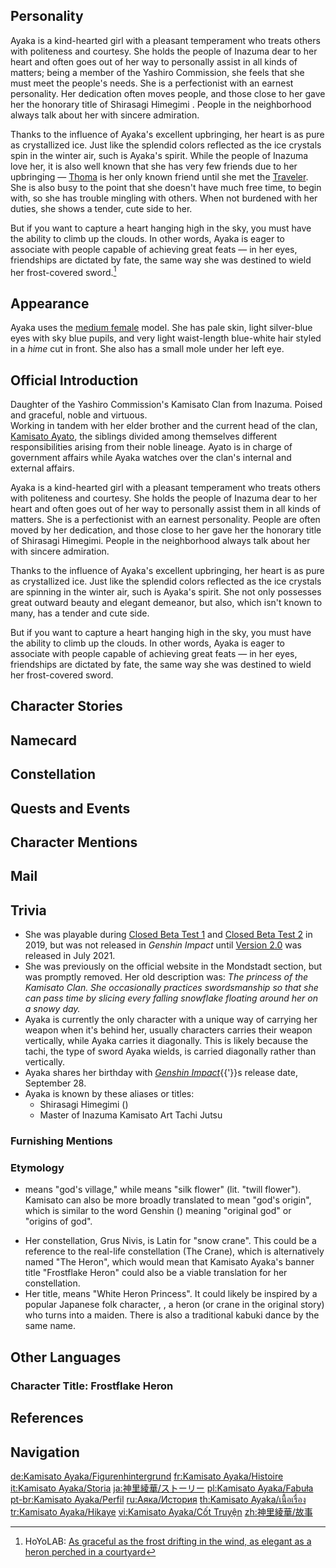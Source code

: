 {{CharacterTabs}}
{{Quote|Daughter of the Yashiro Commission's Kamisato Clan from Inazuma. Dignified and elegant, wise and determined.<br />Sincere and pleasant to others. Universally loved by the Inazuma people, she has earned the title of Shirasagi Himegimi.|Description from the Official Website<ref>Official ''Genshin Impact'' Website: [https://genshin.hoyoverse.com/en/character/inazuma?char=0 Kamisato Ayaka]</ref>}}

==Personality==
{{Quote|Daughter of the Yashiro Commission's Kamisato Clan. Dignified and elegant, as well as wise and strong.|In-game character attributes and profile page text}}
Ayaka is a kind-hearted girl with a pleasant temperament who treats others with politeness and courtesy. She holds the people of Inazuma dear to her heart and often goes out of her way to personally assist in all kinds of matters; being a member of the Yashiro Commission, she feels that she must meet the people's needs. She is a perfectionist with an earnest personality. Her dedication often moves people, and those close to her gave her the honorary title of Shirasagi Himegimi {{Lang|ja={{Rubi|白|しら|鷺|さぎ|の|&nbsp;|姫|ひめ|君|ぎみ}}|ja_rm=Shirasagi no Himegimi|ja_tl=White Heron Princess}}. People in the neighborhood always talk about her with sincere admiration.

Thanks to the influence of Ayaka's excellent upbringing, her heart is as pure as crystallized ice. Just like the splendid colors reflected as the ice crystals spin in the winter air, such is Ayaka's spirit. While the people of Inazuma love her, it is also well known that she has very few friends due to her upbringing &mdash; [[Thoma]] is her only known friend until she met the [[Traveler]]. She is also busy to the point that she doesn't have much free time, to begin with, so she has trouble mingling with others. When not burdened with her duties, she shows a tender, cute side to her.

But if you want to capture a heart hanging high in the sky, you must have the ability to climb up the clouds. In other words, Ayaka is eager to associate with people capable of achieving great feats &mdash; in her eyes, friendships are dictated by fate, the same way she was destined to wield her frost-covered sword.<ref name="hoyolab">HoYoLAB: [https://www.hoyolab.com/article/416398 As graceful as the frost drifting in the wind, as elegant as a heron perched in a courtyard]</ref>

==Appearance==
{{See also|Flawless Radiance|Springbloom Missive}}
<!-- Keep appearance section short and concise. Limit to 3-4 sentences. Outfits should be described on the outfit pages. -->
Ayaka uses the [[:Category:Medium Female Characters|medium female]] model. She has pale skin, light silver-blue eyes with sky blue pupils, and very light waist-length blue-white hair styled in a ''hime'' cut in front. She also has a small mole under her left eye.

==Official Introduction==
{{Official Introduction
|character = Kamisato Ayaka
|title =  As graceful as the frost drifting in the wind, as elegant as a heron perched in a courtyard
|link = https://www.hoyolab.com/article/416398}}
{{Quote|Though Miss Ayaka is the eldest daughter of the [[Kamisato Clan]], she is very attentive to everyone's needs. She will personally take care of the most troublesome matters. If I hadn't seen it with my own eyes, I wouldn't believe that there are noble ladies like her!|An ordinary businessman from [[Hanamizaka]]}}

Daughter of the Yashiro Commission's Kamisato Clan from Inazuma. Poised and graceful, noble and virtuous.<br />
Working in tandem with her elder brother and the current head of the clan, [[Kamisato Ayato]], the siblings divided among themselves different responsibilities arising from their noble lineage. Ayato is in charge of government affairs while Ayaka watches over the clan's internal and external affairs.

Ayaka is a kind-hearted girl with a pleasant temperament who treats others with politeness and courtesy. She holds the people of Inazuma dear to her heart and often goes out of her way to personally assist them in all kinds of matters. She is a perfectionist with an earnest personality. People are often moved by her dedication, and those close to her gave her the honorary title of Shirasagi Himegimi. People in the neighborhood always talk about her with sincere admiration.

Thanks to the influence of Ayaka's excellent upbringing, her heart is as pure as crystallized ice. Just like the splendid colors reflected as the ice crystals are spinning in the winter air, such is Ayaka's spirit. She not only possesses great outward beauty and elegant demeanor, but also, which isn't known to many, has a tender and cute side.

But if you want to capture a heart hanging high in the sky, you must have the ability to climb up the clouds. In other words, Ayaka is eager to associate with people capable of achieving great feats &mdash; in her eyes, friendships are dictated by fate, the same way she was destined to wield her frost-covered sword.

==Character Stories==
{{Character Story
|title1        = Character Details
|text1         = <p>A pair of siblings have inherited the [[Kamisato Clan]], one of the three most respected and prestigious clans in [[Inazuma City]].</p><p>The elder brother, [[Kamisato Ayato|Ayato]], is the head of the clan and is in charge of government affairs.</p><p>While his younger sister, Ayaka, known by all as the Princess, takes care of the clan's internal and external affairs.</p><p>Ayaka often appears at social occasions and has more interactions with the common folk. As such, she is better known by the people and has gained a higher reputation than her elder brother.</p><p>This has earned her the elegant title of Shirasagi Himegimi.</p><p>As is known to all,</p><p>Ayaka, the daughter of the Kamisato family, is a figure greatly admired by the people for her beauty, dignified demeanor, and noble character.</p>
|mention1      = Kamisato Ayato

|title2        = Character Story 1
|friendship2   = 2
|text2         = <p>Across Inazuma, all affairs of state that do not go up to the [[Raiden Shogun]] are largely handled by the Triarchal Council.</p><p>The Council's executive powers are, in turn, divided amongst three groups known as the [[Tri-Commission]]: the [[Yashiro Commission]], the [[Tenryou Commission]], and the [[Kanjou Commission]].</p><p>The three clans that hold power over these Commissions are as follows: Kamisato, [[Kujou Clan|Kujou]], and [[Hiiragi Clan|Hiiragi]]. These three great clans are known throughout [[Inazuma]].</p><p>Kamisato Ayaka is the young lady of the Yashiro Commission's Kamisato Clan, known far and wide as the Shirasagi Himegimi.</p><p>When asked the whys and wherefores of such a nickname, many Inazumans have their own explanations...</p><p>"Lady Ayaka is as graceful and pure as an egret. And just look at her elegance, her clever yet proper speech &mdash; why should she not be named a Princess?"</p><p>"Lady Ayaka may be of noble birth, but she is gentle and polite to us. She is kind, loyal, and is willing to help others. She even went against the opinions of others and took in that commoner, [[Thoma]]."</p><p>There are as many opinions concerning this as there are people, but none can say where the "Shirasagi Himegimi" nickname actually originated.</p><p>Still, Ayaka's popularity amongst the people is quite plain to see.</p>
|mention2      = Raiden Shogun,Thoma

|title3        = Character Story 2
|friendship3   = 3
|text3         = <p>As the daughter of the Yashiro Commission's Kamisato Clan, Ayaka always has to remain alert to the jostling for power between noble families.</p><p>Being young, yet already famed throughout the land, she has been the inevitable target of provocation on the part of other noble scions who have grown jealous of the Kamisato siblings.</p><p>The creation and maintenance of a public image may be a formality, but for a house of standing like the Kamisato Clan, even meaningless routine has social significance.</p><p>Failing to take part in the tangled web of Inazuman political relations risks their position as head of the Yashiro Commission. As such, the two siblings came to an accord.</p><p>The elder brother, Ayato, preferring not to show his face too often, would busy himself with government affairs, while the act of maintaining the clan's image would be the responsibility of the elegant, socially-adroit younger sister, Ayaka.</p><p>Through her dignified, demure and polite posture, Ayaka has very much secured a place for herself in the social arena. Whether she is negotiating with potential partners or dealing with difficult nobles, her actions are all well-founded and beyond reproach.</p><p>The internal clan affairs are also in her care. Indeed, their estates may have descended into chaos already, if not for her.</p>
|mention3      = Kamisato Ayato

|title4        = Character Story 3
|friendship4   = 4
|text4         = <p>One autumn afternoon, Ayaka was on her way home from completing certain minor affairs when she happened to hear an old voice singing from within an old house.</p><p>Within was an old woman, blind in both eyes, whose stick-thin fingers produced music like flowing water as they plucked at her instrument's strings.</p><p>Perhaps it was due to her sharp ears, but the old lady heard Ayaka's footsteps and inquired as to who was outside. Not wishing to trouble the old lady, Ayaka replied that she was a nearby resident who had gotten lost and entered this place.</p><p>As a member of the Yashiro Commission, Ayaka was well-acquainted with the peoples' lives and quickly recognized this solitary old lady as the very same person who busked in the city streets when the weather was good.</p><p>The tune was outdated, and so was the song. As one who could not see, this lady had long fallen out of step with the times. Even in the nation that pursues eternity, some still endured such hard lives.</p><p>Out of the goodness of her heart, Ayaka, thusly incognito, spent a long time chatting with the old lady. Taking Ayaka for an ordinary maiden, the old lady spoke of the method of making and playing the koto, and even gave her some tea leaves that she had kept stored up.</p><p>Compared to the exquisite leaves that the Kamisato Clan had in stock, these rough leaves may as well have been grass, but Ayaka accepted them while profusely thanking her.</p><p>That day, she thought of her parents many times. Had they been around, would they not have grown this old someday?</p><p>Returning home, she spoke of her encounter with her brother, and the two siblings shared the rustic tea gifted to her by the old lady.</p><p>Afterward, Ayaka would come to see that old lady again every few days, each time posing as a person living nearby, and each time bringing with her some daily necessities that were well-loved by the common folk.</p><p>"The sakura trees in the streets have bloomed again," Ayaka said to the old lady with a smile, "and they are as lovely as your music."</p>
|mention4      = Kamisato Ayato

|title5        = Character Story 4
|friendship5   = 5
|text5         = <p>In people's imagination, the nobility's living expenses are orders of magnitude above the common folk. So for someone as noble as Kamisato Ayaka, surely she too must lead a life of wanton luxury.</p><p>This statement is only half right, however.</p><p>Ayaka does ostensibly live in a much more particular manner than the ordinary citizen.</p><p>The costs of studying flower arrangement and tea ceremony, sampling fine teas, and enjoying exotic flowers daily are also by no means small. However, these are all skills that she must master as a young lady of a noble house &mdash; such commitments can hardly be called "wanton."</p><p>The things that can truly make Ayaka smile are, in fact, ordinary things that even the common folk can enjoy.</p><p>The making of snacks, fishing for goldfish by the ponds, squirreling herself away to read the latest novels from [[Yae Publishing House]]... Each one of these is but a tiny matter.</p><p>At such times, she is not the adored Shirasagi Himegimi, or Lady Ayaka, mistress of the great Kamisato estates. She is just "Ayaka," an ordinary girl like any other.</p><p>Here, she sets her dignified externalized persona aside and sets her true, casual self free. Only as "Ayaka" can she lay down her heavy burdens and do the things that ordinary girls can do.</p><p>When hungry at night, she sneaks past the servants into the kitchen and makes herself some chazuke while humming a little tune. During tea ceremony classes, she might surreptitiously try to use the tea leaves to indulge in some romance-related astrology... The list of her little escapades goes on.</p><p>Though she has never told anyone this, Ayaka treasures her time as an ordinary girl above all else, for these moments of freedom are things she rarely ever has.</p>
|mention5      = 

|title6        = Character Story 5
|friendship6   = 6
|text6         = <p>The tutors who guide Ayaka in her various arts once used to say: whether in tea ceremony, chess, the art of the sword, or all other affairs of elegance, Ayaka is already a master.</p><p>She is clearly already a noble lady of superb bearing, skilled with both the pen and the sword. To be able to teach such a pupil is a teacher's pride and joy.</p><p>Still, Ayaka thinks quietly to herself, does she truly have no regrets?</p><p>The essence of tea is peace and quiet.</p><p>The heart of the sword is the keenest edge.</p><p>The soul of chess is the wisdom to grasp the bigger picture.</p><p>These three she has grasped indeed, and the spirit of true friendship also.</p><p>And yet, Ayaka is still waiting for a friend to emerge who can walk alongside her on equal footing and stand by her side.</p><p>That person cannot see her as a member of the Yashiro Commission, or as the Shirasagi Himegimi, nor will their conduct towards her be bound by decorum or status. And if possible, they might also be well-versed in a great many fields of study, and have witnessed all manner of interesting things... and perhaps they might even be able to tell her a story in a pinch.</p><p>Only such a person might become Ayaka's bosom friend.</p><p>"Surely, this is not too much to ask... But where might I find such a person?"</p>
|mention6      = 

|title7        = Moriwakamaru
|friendship7   = 4
|text7         = <p>"Come, come, come,"</p><p>"Let's play [[Temari]]!"</p><p>"1, 2, 1, 2, 3,"</p><p>"The Temari goes up the [[Sacred Sakura]] Tree."</p><p>"4, 5, 4, 5, 6,"</p><p>"Woosh, and over Mt. Yougou it flicks!"</p><p>"7, 8, 7, 8, 9,"</p><p>"The Temari returns into these hands of mine."</p><p>"Yes, into little~ Ayaka's~ hands~!"</p><p>This was Ayaka's favorite nursery rhyme back in the day.</p><p>Back then, she gave her favorite Temari the name "Moriwakamaru," and she would dribble the multi-colored Moriwakamaru about while humming this very song.</p><p>Hearing her song, her parents and brother would be unable to stop themselves from smiling. Indeed, they would often join in the fun, tossing the Temari between them as a family.</p><p>But that was a long time ago, and Ayaka no longer plays games of Temari.</p><p>She has become an independent, powerful figure in her own right &mdash; and Moriwakamaru, the symbol of her childhood and the bearer of her precious memories, has also been stored away within Ayaka's cabinet.</p>
|mention7      = 

|title8        = Vision
|friendship8   = 6
|text8         = <p>Some years ago, the Clan underwent a huge change, and a heavy burden fell upon Ayato's shoulders. At that time, Ayaka was not yet the mature and capable person she is now.</p><p>She was originally a playful child, one who knew nothing of the clan's duties, and thus lacked the skill and experience needed for dealing with various kinds of people altogether.</p><p>But seeing her mother on her sickbed and her brother hard at work, Ayaka sensed that she too had to grow up.</p><p>So she decided to take up her long-disused sword arts and poetry, both staples of nobility. If she could master these two, she could at least pass for a decent lady of the Kamisato Clan, and thus help her brother show up at some festivals, alleviating his burden.</p><p>Truth be told, Ayaka was not preternaturally gifted and would spend much time being troubled by her inability to memorize poetry, write elegantly, or brandish her sword.</p><p>Yet she did not waver &mdash; a poem she failed to memorize once would be memorized fifty times, a poorly-written word would be written fifty times over, and a sword technique that failed would be swung fifty times more.</p><p>"None may deflect a swing that has been practiced a thousand times." &mdash; This was something her mother told her.</p><p>When her mother left this world, Ayaka was no longer "Little Ayaka." She was now Kamisato Ayaka, the young lady of the Kamisato Clan, one of the Shogun's three great clans.</p><p>Sword art training thus became part of her daily life and has remained so to this day without pause.</p><p>On one particular day, Ayaka, at last, defeated an opponent in a single strike. In that instant, as she stood in the middle of the dojo, icy flowers condensed all about her. And there, upon the tip of her sword, now hung a [[Vision]], icy and bright.</p><p>"None may deflect a swing that has been practiced a thousand times" indeed &mdash; and even the gods may thus be moved.</p>
|mention8      = Kamisato Ayato,Kamisato Kayo
}}

==Namecard==
{{Namecard|Kamisato Ayaka: Folding Fan}}

==Constellation==
{{Constellation Lore|Grus Nivis}}

==Quests and Events==
{{Quests and Events
|The Omnipresent God = cinematic
}}

==Character Mentions==
{{Character Mentions}}

==Mail==
{{Mails by Category List|noheader=1}}

==Trivia==
*She was playable during [[Version/0.0.1|Closed Beta Test 1]] and [[Version/0.7.1|Closed Beta Test 2]] in 2019, but was not released in ''Genshin Impact'' until [[Version 2.0]] was released in July 2021.
*She was previously on the official website in the Mondstadt section, but was promptly removed. Her old description was: ''The princess of the Kamisato Clan. She occasionally practices swordsmanship so that she can pass time by slicing every falling snowflake floating around her on a snowy day.''
*Ayaka is currently the only character with a unique way of carrying her weapon when it's behind her, usually characters carries their weapon vertically, while Ayaka carries it diagonally. This is likely because the tachi, the type of sword Ayaka wields, is carried diagonally rather than vertically.
*Ayaka shares her birthday with ''[[Genshin Impact]]''{{'}}s release date, September 28.
*Ayaka is known by these aliases or titles:
**Shirasagi Himegimi ({{ja|{{Rubi|白|しら|鷺|さぎ|の|&nbsp;|姫|ひめ|君|ぎみ}}}})
**Master of Inazuma Kamisato Art Tachi Jutsu

===Furnishing Mentions===
{{Character Furnishing Mentions}}

===Etymology===
* {{Lang|Kamisato|ja=神里}} means "god's village," while {{Lang|Ayaka|ja=綾華}} means "silk flower" (lit. "twill flower"). Kamisato can also be more broadly translated to mean "god's origin", which is similar to the word Genshin ({{zh|原神}}) meaning "original god" or "origins of god".
*Her constellation, Grus Nivis, is Latin for "snow crane". This could be a reference to the real-life constellation {{Wt|Grus (constellation)|Grus}} (The Crane), which is alternatively named "The Heron", which would mean that Kamisato Ayaka's banner title "Frostflake Heron" could also be a viable translation for her constellation.
*Her title, {{Lang|Shirasagi Himegimi|ja=白鷺の姫君|ja_rm=Shirasagi no Himegimi}} means "White Heron Princess". It could likely be inspired by a popular Japanese folk character, {{Lang|Sagi Musume|ja=鷺娘|ja_tl=Heron Maiden}}, a heron (or crane in the original story) who turns into a maiden. There is also a traditional kabuki dance by the same name.

==Other Languages==
===Character Title: Frostflake Heron===
{{Other Languages
|en      = Frostflake Heron
|zhs     = 白鹭霜华
|zhs_rm  = Báilù Shuānghuá
|zht     = 白鷺霜華
|zht_rm  = Báilù Shuānghuá
|zh_tl   = 
|ja      = 白鷺氷華
|ja_rm   = Shirasagi Hyouka{{Assumed}}
|ja_tl   = Icepetal Heron
|ko      = 눈꽃의 백로
|ko_rm   = Nunkkot-ui Baek'ro
|ko_tl   = White Heron of Snowflakes
|es      = La Garza de la Escarcha
|es_tl   = The Frost Heron
|fr      = Héron de givre
|fr_tl   = Heron of Frost
|ru      = Инеевая цапля
|ru_tl   = Frost Heron
|th      = กระเรียนขาวกลางหิมะ
|th_rm   = 
|th_tl   = 
|vi      = Bạch Hạc Sương Hoa
|vi_tl   = Snowflake White Heron
|de      = Eisnebelreiher
|de_tl   = Ice Mist Heron
|id      = Frostflake Heron
|pt      = Garça da Geada
|pt_tl   = 
|tr      = Buz Balıkçılı
|tr_tl   = 
|it      = Airone dei ghiacci
|it_tl   = Heron of the Ice
}}

==References==
{{Reflist}}

==Navigation==
{{Character Navbox|link type=lore}}

[[de:Kamisato Ayaka/Figurenhintergrund]]
[[fr:Kamisato Ayaka/Histoire]]
[[it:Kamisato Ayaka/Storia]]
[[ja:神里綾華/ストーリー]]
[[pl:Kamisato Ayaka/Fabuła]]
[[pt-br:Kamisato Ayaka/Perfil]]
[[ru:Аяка/История]]
[[th:Kamisato Ayaka/เนื้อเรื่อง]]
[[tr:Kamisato Ayaka/Hikaye]]
[[vi:Kamisato Ayaka/Cốt Truyện]]
[[zh:神里綾華/故事]]